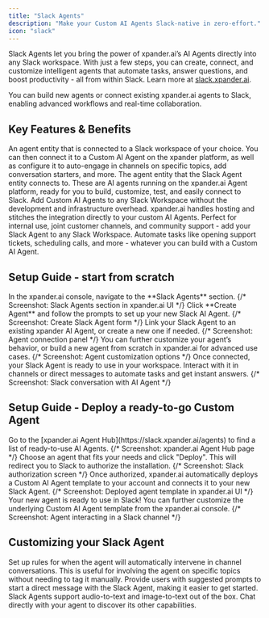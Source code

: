 ```yaml
---
title: "Slack Agents"
description: "Make your Custom AI Agents Slack-native in zero-effort."
icon: "slack"
---
```


Slack Agents let you bring the power of xpander.ai’s AI Agents directly into any Slack workspace. With just a few steps, you can create, connect, and customize intelligent agents that automate tasks, answer questions, and boost productivity - all from within Slack. Learn more at [slack.xpander.ai](https://slack.xpander.ai/).

<Tip>
You can build new agents or connect existing xpander.ai agents to Slack, enabling advanced workflows and real-time collaboration.
</Tip>

## Key Features & Benefits

<CardGroup>
  <Card title="Slack Agent" icon="slack">
    An agent entity that is connected to a Slack workspace of your choice. You can then connect it to a Custom AI Agent on the xpander platform, as well as configure it to auto-engage in channels on specific topics, add conversation starters, and more.
  </Card>
  <Card title="Custom AI Agent" icon="robot">
    The agent entity that the Slack Agent entity connects to. These are AI agents running on the xpander.ai Agent platform, ready for you to build, customize, test, and easily connect to Slack.
  </Card>
  <Card title="Zero Infrastructure" icon="server">
    Add Custom AI Agents to any Slack Workspace without the development and infrastructure overhead. xpander.ai handles hosting and stitches the integration directly to your custom AI Agents.
  </Card>
  <Card title="Versatile Use-Cases" icon="users">
    Perfect for internal use, joint customer channels, and community support - add your Slack Agent to any Slack Workspace. Automate tasks like opening support tickets, scheduling calls, and more - whatever you can build with a Custom AI Agent.
  </Card>
</CardGroup>

## Setup Guide - start from scratch

<Steps>
  <Step title="Go to Slack Agents section">
    In the xpander.ai console, navigate to the **Slack Agents** section.
    {/* Screenshot: Slack Agents section in xpander.ai UI */}
  </Step>
  <Step title="Create your Slack AI Agent">
    Click **Create Agent** and follow the prompts to set up your new Slack AI Agent.
    {/* Screenshot: Create Slack Agent form */}
  </Step>
  <Step title="Connect to your xpander AI Agent">
    Link your Slack Agent to an existing xpander AI Agent, or create a new one if needed.
    {/* Screenshot: Agent connection panel */}
  </Step>
  <Step title="Customize or build your agent">
    You can further customize your agent’s behavior, or build a new agent from scratch in xpander.ai for advanced use cases.
    {/* Screenshot: Agent customization options */}
  </Step>
  <Step title="Start using your Slack Agent">
    Once connected, your Slack Agent is ready to use in your workspace. Interact with it in channels or direct messages to automate tasks and get instant answers.
    {/* Screenshot: Slack conversation with AI Agent */}
  </Step>
</Steps>

## Setup Guide - Deploy a ready-to-go Custom Agent

<Steps>
  <Step title="Browse Agent Templates">
    Go to the [xpander.ai Agent Hub](https://slack.xpander.ai/agents) to find a list of ready-to-use AI Agents.
    {/* Screenshot: xpander.ai Agent Hub page */}
  </Step>
  <Step title="Select and Deploy">
    Choose an agent that fits your needs and click "Deploy". This will redirect you to Slack to authorize the installation.
    {/* Screenshot: Slack authorization screen */}
  </Step>
  <Step title="Automatic Setup">
    Once authorized, xpander.ai automatically deploys a Custom AI Agent template to your account and connects it to your new Slack Agent.
    {/* Screenshot: Deployed agent template in xpander.ai UI */}
  </Step>
  <Step title="Start Using and Customize">
    Your new agent is ready to use in Slack! You can further customize the underlying Custom AI Agent template from the xpander.ai console.
    {/* Screenshot: Agent interacting in a Slack channel */}
  </Step>
</Steps>

## Customizing your Slack Agent

<CardGroup>
  <Card title="Auto-Engage" icon="magic-wand-sparkles">
    Set up rules for when the agent will automatically intervene in channel conversations. This is useful for involving the agent on specific topics without needing to tag it manually.
  </Card>
  <Card title="Conversation Starters" icon="sparkle-plus">
    Provide users with suggested prompts to start a direct message with the Slack Agent, making it easier to get started.
  </Card>
  <Card title="Other Capabilities" icon="bolt">
    Slack Agents support audio-to-text and image-to-text out of the box. Chat directly with your agent to discover its other capabilities.
  </Card>
</CardGroup>
